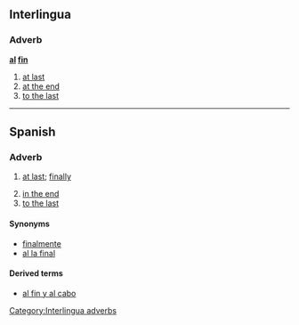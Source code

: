 ==Interlingua==

===Adverb===
'''[[al]] [[fin]]'''

# [[at last]]
# [[at the end]]
# [[to the last]]

[[Category:Interlingua adverbs]]

----

==Spanish==

===Adverb===
{{es-adv|head=[[al]] [[fin]]}}

# {{idiomatic|lang=es}} [[at last]]; [[finally]]
# [[in the end]]
# [[to the last]]

====Synonyms====
* [[finalmente]]
* [[al la final]]

====Derived terms====
*[[al fin y al cabo]]